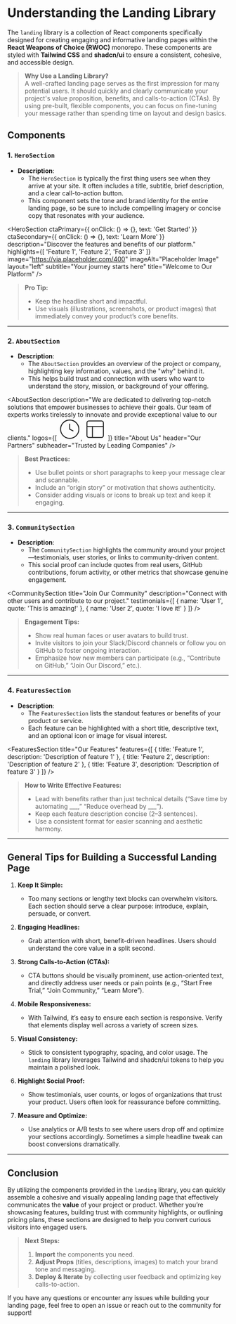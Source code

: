 
<Meta title="Landing/Understanding the Landing Library" />

# Understanding the Landing Library

The `landing` library is a collection of React components specifically designed for creating engaging and informative landing pages within the **React Weapons of Choice (RWOC)** monorepo. These components are styled with **Tailwind CSS** and **shadcn/ui** to ensure a consistent, cohesive, and accessible design.

> **Why Use a Landing Library?**  
> A well-crafted landing page serves as the first impression for many potential users. It should quickly and clearly communicate your project's value proposition, benefits, and calls-to-action (CTAs). By using pre-built, flexible components, you can focus on fine-tuning your message rather than spending time on layout and design basics.

## Components

### 1. **`HeroSection`**
- **Description**: 
  - The `HeroSection` is typically the first thing users see when they arrive at your site. It often includes a title, subtitle, brief description, and a clear call-to-action button. 
  - This component sets the tone and brand identity for the entire landing page, so be sure to include compelling imagery or concise copy that resonates with your audience.

<HeroSection
  ctaPrimary={{
    onClick: () => {},
    text: 'Get Started'
  }}
  ctaSecondary={{
    onClick: () => {},
    text: 'Learn More'
  }}
  description="Discover the features and benefits of our platform."
  highlights={[
    'Feature 1',
    'Feature 2',
    'Feature 3'
  ]}
  image="https://via.placeholder.com/400"
  imageAlt="Placeholder Image"
  layout="left"
  subtitle="Your journey starts here"
  title="Welcome to Our Platform"
/>

> **Pro Tip:** 
> - Keep the headline short and impactful. 
> - Use visuals (illustrations, screenshots, or product images) that immediately convey your product’s core benefits.

---

### 2. **`AboutSection`**
- **Description**: 
  - The `AboutSection` provides an overview of the project or company, highlighting key information, values, and the "why" behind it. 
  - This helps build trust and connection with users who want to understand the story, mission, or background of your offering.

<AboutSection
  description="We are dedicated to delivering top-notch solutions that empower businesses to achieve their goals. Our team of experts works tirelessly to innovate and provide exceptional value to our clients."
  logos={[
    <svg key="logo1" fill="none" height="50" viewBox="0 0 24 24" width="50" xmlns="http://www.w3.org/2000/svg"><circle cx="12" cy="12" r="10" stroke="currentColor" strokeWidth="2"/><path d="M12 6v6l4 2" stroke="currentColor" strokeLinecap="round" strokeLinejoin="round" strokeWidth="2"/></svg>,
    <svg key="logo2" fill="none" height="50" viewBox="0 0 24 24" width="50" xmlns="http://www.w3.org/2000/svg"><rect height="18" rx="2" stroke="currentColor" strokeWidth="2" width="18" x="3" y="3"/><path d="M3 9h18M9 21V9" stroke="currentColor" strokeLinecap="round" strokeLinejoin="round" strokeWidth="2"/></svg>
  ]}
  title="About Us"
  header="Our Partners"
  subheader="Trusted by Leading Companies"
/>

> **Best Practices:**  
> - Use bullet points or short paragraphs to keep your message clear and scannable.  
> - Include an “origin story” or motivation that shows authenticity.  
> - Consider adding visuals or icons to break up text and keep it engaging.

---

### 3. **`CommunitySection`**
- **Description**: 
  - The `CommunitySection` highlights the community around your project—testimonials, user stories, or links to community-driven content.
  - This social proof can include quotes from real users, GitHub contributions, forum activity, or other metrics that showcase genuine engagement.

<CommunitySection
  title="Join Our Community"
  description="Connect with other users and contribute to our project."
  testimonials={[
    { name: 'User 1', quote: 'This is amazing!' },
    { name: 'User 2', quote: 'I love it!' }
  ]}
/>

> **Engagement Tips:**  
> - Show real human faces or user avatars to build trust.  
> - Invite visitors to join your Slack/Discord channels or follow you on GitHub to foster ongoing interaction.  
> - Emphasize how new members can participate (e.g., “Contribute on GitHub,” “Join Our Discord,” etc.).

---

### 4. **`FeaturesSection`**
- **Description**: 
  - The `FeaturesSection` lists the standout features or benefits of your product or service. 
  - Each feature can be highlighted with a short title, descriptive text, and an optional icon or image for visual interest.

<FeaturesSection
  title="Our Features"
  features={[
    { title: 'Feature 1', description: 'Description of feature 1' },
    { title: 'Feature 2', description: 'Description of feature 2' },
    { title: 'Feature 3', description: 'Description of feature 3' }
  ]}
/>

> **How to Write Effective Features:**  
> - Lead with benefits rather than just technical details (“Save time by automating ___,” “Reduce overhead by ___”).  
> - Keep each feature description concise (2–3 sentences).  
> - Use a consistent format for easier scanning and aesthetic harmony.

---


## General Tips for Building a Successful Landing Page

1. **Keep It Simple:**  
   - Too many sections or lengthy text blocks can overwhelm visitors. Each section should serve a clear purpose: introduce, explain, persuade, or convert.

2. **Engaging Headlines:**  
   - Grab attention with short, benefit-driven headlines. Users should understand the core value in a split second.

3. **Strong Calls-to-Action (CTAs):**  
   - CTA buttons should be visually prominent, use action-oriented text, and directly address user needs or pain points (e.g., “Start Free Trial,” “Join Community,” “Learn More”).

4. **Mobile Responsiveness:**  
   - With Tailwind, it’s easy to ensure each section is responsive. Verify that elements display well across a variety of screen sizes.

5. **Visual Consistency:**  
   - Stick to consistent typography, spacing, and color usage. The `landing` library leverages Tailwind and shadcn/ui tokens to help you maintain a polished look.

6. **Highlight Social Proof:**  
   - Show testimonials, user counts, or logos of organizations that trust your product. Users often look for reassurance before committing.

7. **Measure and Optimize:**  
   - Use analytics or A/B tests to see where users drop off and optimize your sections accordingly. Sometimes a simple headline tweak can boost conversions dramatically.

---

## Conclusion

By utilizing the components provided in the `landing` library, you can quickly assemble a cohesive and visually appealing landing page that effectively communicates the **value** of your project or product. Whether you’re showcasing features, building trust with community highlights, or outlining pricing plans, these sections are designed to help you convert curious visitors into engaged users.

> **Next Steps:**  
> 1. **Import** the components you need.  
> 2. **Adjust Props** (titles, descriptions, images) to match your brand tone and messaging.  
> 3. **Deploy & Iterate** by collecting user feedback and optimizing key calls-to-action.

If you have any questions or encounter any issues while building your landing page, feel free to open an issue or reach out to the community for support!
